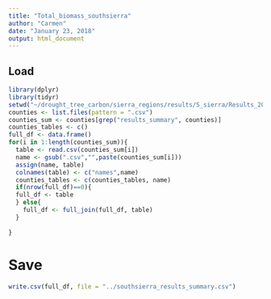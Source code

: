 ```yaml
---
title: "Total_biomass_southsierra"
author: "Carmen"
date: "January 23, 2018"
output: html_document
---
```



## Load
```r
library(dplyr)
library(tidyr)
setwd("~/drought_tree_carbon/sierra_regions/results/S_sierra/Results_2012-2017/")
counties <- list.files(pattern = ".csv")
counties_sum <- counties[grep("results_summary", counties)]
counties_tables <- c()
full_df <- data.frame()
for(i in 1:length(counties_sum)){
  table <- read.csv(counties_sum[i])
  name <- gsub(".csv","",paste(counties_sum[i]))
  assign(name, table)
  colnames(table) <- c("names",name)
  counties_tables <- c(counties_tables, name)
  if(nrow(full_df)==0){
  full_df <- table  
  } else{
    full_df <- full_join(full_df, table)
  }
    
}
```

# Save
```r
write.csv(full_df, file = "../southsierra_results_summary.csv")
```


